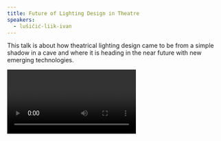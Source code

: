 ```yaml
---
title: Future of Lighting Design in Theatre
speakers:
  - lušičić-liik-ivan
---
```

This talk is about how theatrical lighting design came to be from a simple shadow in a cave and where it is heading in the near future with new emerging technologies.

<Video provider="youtube" id="7wwIdRouKT8" />


